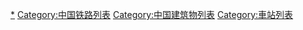 {{Catnav|頁面分類|各種主題的頁面分類|按國家分類|各國建築|各國鐵路車站|中國鐵路車站}}
{{Catnav|頁面分類|各種主題的頁面分類|按國家分類|各國交通|各國鐵路車站|中國鐵路車站}}

[[Category:中國大陸鐵路車站|*]]
[[Category:中国铁路列表|Category:中国铁路列表]]
[[Category:中国建筑物列表|Category:中国建筑物列表]]
[[Category:車站列表|Category:車站列表]]